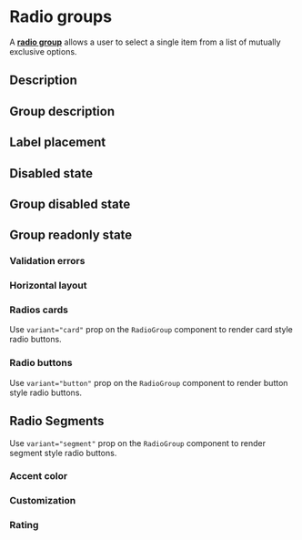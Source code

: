  
 
<Meta of={RadioGroupStories} />

# Radio groups
 
A <a href="https://react-spectrum.adobe.com/react-aria/RadioGroup.html#radiogroup" target="_blank">**radio group**</a> allows a user to select a single item from a list of mutually exclusive options.

<Canvas of={RadioGroupStories.BasicExample} />

## Description

<Canvas of={RadioGroupStories.RadioDescription} />

## Group description

<Canvas of={RadioGroupStories.GroupDescription} />

## Label placement

<Canvas of={RadioGroupStories.LabelPlacement} />

## Disabled state

<Canvas of={RadioGroupStories.DisabledState} />

## Group disabled state

<Canvas of={RadioGroupStories.GroupDisabledState} />

## Group readonly state

<Canvas of={RadioGroupStories.ReadonlyState} />

### Validation errors

<Canvas of={RadioGroupStories.ValidationErrors} />

### Horizontal layout

<Canvas of={RadioGroupStories.HorizontalLayout} />

### Radios cards

Use `variant="card"` prop on the `RadioGroup` component to render card style radio buttons.

<Canvas of={RadioGroupStories.RadioCards} />

### Radio buttons

Use `variant="button"` prop on the `RadioGroup` component to render button style radio buttons.

<Canvas of={RadioGroupStories.RadioButtons} />

## Radio Segments

Use `variant="segment"` prop on the `RadioGroup` component to render segment style radio buttons.

<Canvas of={RadioGroupStories.SegmentRadios} />

### Accent color

<Canvas of={RadioGroupStories.AccentColors} />

### Customization

### Rating

<Canvas of={RadioGroupStories.Rating} />

<Canvas of={RadioGroupStories.Reviews} />